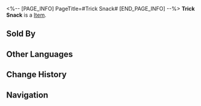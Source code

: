 <%-- [PAGE_INFO]
PageTitle=#Trick Snack#
[END_PAGE_INFO] --%>
{{Item Infobox
|title       = Trick Snack
|id          = 400006
|image       = Item Trick Snack.png
|type        = 
|invCategory = Consumables
|rarity      = 1
|effect      = Upon use, immediately recovers 2 Technique Points for the team.
|description = Downside is, they'll stay there. It's recommended that you eat them while lying on your stomach.
|source1     = [[Omni-Synthesizer]]
|source2     = Vending Machine
}}
{{Description|1=''"People start all sorts of shenanigans when they're fed."''}}
'''Trick Snack''' is a [[Item]].

==Sold By==
{{Shop Availability}}

==Other Languages==
{{Other Languages
|en   = Trick Snack
|zhs  = 奇巧零食
|zht  = 奇巧零食
|ja   = 奇妙なお菓子
|ko   = 특이한 간식
|es   = Aperitivo con truco
|fr   = Snack surprise
|ru   = Хитрая закуска
|th   = Trick Snack
|vi   = Món Ăn Tinh Xảo
|de   = Trick-Snack
|id   = Trick Snack
|pt   = Lanche Surpresa
}}

==Change History==
{{Change History|2.0}}

==Navigation==
{{Consumable Navbox}}